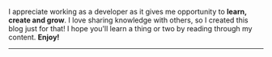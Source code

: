 <AuthorBanner />

I appreciate working as a developer as it gives me opportunity to **learn, create and grow**. I love sharing knowledge with others, so I created this blog just for that! I hope you'll learn a thing or two by reading through my content. **Enjoy!**

---

<Tags />
<FeedItems />
